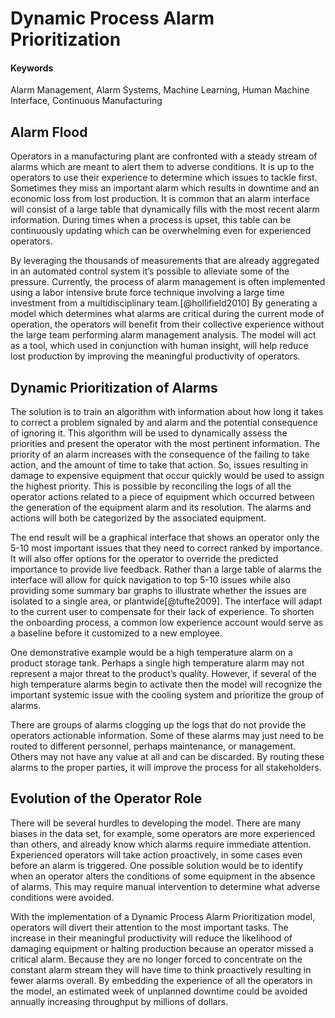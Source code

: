 # Dynamic Process Alarm Prioritization

#### Keywords {-}

Alarm Management, Alarm Systems, Machine Learning, Human Machine Interface, Continuous Manufacturing

## Alarm Flood

Operators in a manufacturing plant are confronted with a steady stream of alarms which are meant to alert them to adverse conditions.  It is up to the operators to use their experience to determine which issues to tackle first.  Sometimes they miss an important alarm which results in downtime and an economic loss from lost production.  It is common that an alarm interface will consist of a large table that dynamically fills with the most recent alarm information.  During times when a process is upset, this table can be continuously updating which can be overwhelming even for experienced operators.

By leveraging the thousands of measurements that are already aggregated in an automated control system it's possible to alleviate some of the pressure.  Currently, the process of alarm management is often implemented using a labor intensive brute force technique involving a large time investment from a multidisciplinary team.[@hollifield2010]  By generating a model which determines what alarms are critical during the current mode of operation, the operators will benefit from their collective experience without the large team performing alarm management analysis.  The model will act as a tool, which used in conjunction with human insight, will help reduce lost production by improving the meaningful productivity of operators.

## Dynamic Prioritization of Alarms

The solution is to train an algorithm with information about how long it takes to correct a problem signaled by and alarm and the potential consequence of ignoring it.  This algorithm will be used to dynamically assess the priorities and present the operator with the most pertinent information. The priority of an alarm increases with the consequence of the failing to take action, and the amount of time to take that action.  So, issues resulting in damage to expensive equipment that occur quickly would be used to assign the highest priority.  This is possible by reconciling the logs of all the operator actions related to a piece of equipment which occurred between the generation of the equipment alarm and its resolution.  The alarms and actions will both be categorized by the associated equipment.

The end result will be a graphical interface that shows an operator only the 5-10 most important issues that they need to correct ranked by importance.  It will also offer options for the operator to override the predicted importance to provide live feedback.  Rather than a large table of alarms the interface will allow for quick navigation to top 5-10 issues while also providing some summary bar graphs to illustrate whether the issues are isolated to a single area, or plantwide[@tufte2009].  The interface will adapt to the current user to compensate for their lack of experience.  To shorten the onboarding process, a common low experience account would serve as a baseline before it customized to a new employee.  

One demonstrative example would be a high temperature alarm on a product storage tank.  Perhaps a single high temperature alarm may not represent a major threat to the product's quality.  However, if several of the high temperature alarms begin to activate then the model will recognize the important systemic issue with the cooling system and prioritize the group of alarms.

There are groups of alarms clogging up the logs that do not provide the operators actionable information.  Some of these alarms may just need to be routed to different personnel, perhaps maintenance, or management.  Others may not have any value at all and can be discarded.  By routing these alarms to the proper parties, it will improve the process for all stakeholders.

## Evolution of the Operator Role

There will be several hurdles to developing the model.  There are many biases in the data set, for example, some operators are more experienced than others, and already know which alarms require immediate attention.  Experienced operators will take action proactively, in some cases even before an alarm is triggered.  One possible solution would be to identify when an operator alters the conditions of some equipment in the absence of alarms.  This may require manual intervention to determine what adverse conditions were avoided.

With the implementation of a Dynamic Process Alarm Prioritization model, operators will divert their attention to the most important tasks.  The increase in their meaningful productivity will reduce the likelihood of damaging equipment or halting production because an operator missed a critical alarm.  Because they are no longer forced to concentrate on the constant alarm stream they will have time to think proactively resulting in fewer alarms overall.  By embedding the experience of all the operators in the model, an estimated week of unplanned downtime could be avoided annually increasing throughput by millions of dollars.
